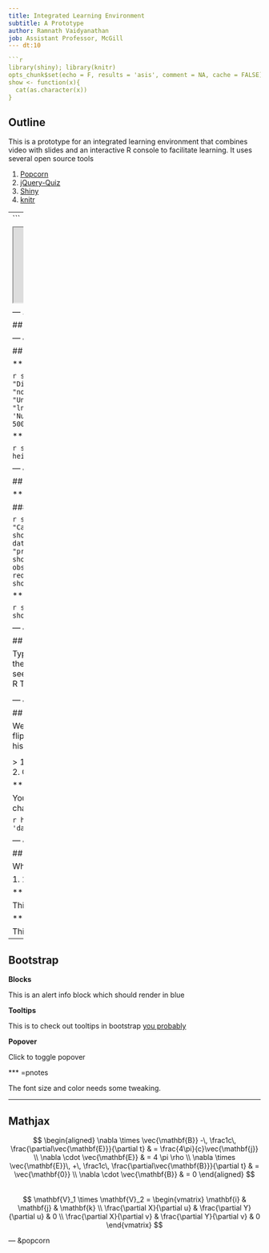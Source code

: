 ```yaml
---
title: Integrated Learning Environment
subtitle: A Prototype
author: Ramnath Vaidyanathan
job: Assistant Professor, McGill 
--- dt:10

```r
library(shiny); library(knitr)
opts_chunk$set(echo = F, results = 'asis', comment = NA, cache = FALSE)
show <- function(x){
  cat(as.character(x))
}
```

## Outline

This is a prototype for an integrated learning environment that combines video with slides and an interactive R console to facilitate learning. It uses several open source tools 

1. [Popcorn](http://popcornjs.org/)
2. [jQuery-Quiz](https://github.com/lurodrigo/jquery-quiz)
3. [Shiny](https://github.com/rstudio/shiny)
4. [knitr](https://github.com/yihui/knitr)

---
```


<iframe src='http://glimmer.rstudio.com:8787/'></iframe>

--- .segue bg:#68A6F7


## Shiny

--- &shiny dt:20

## Shiny Application 1

*** =input

```r
show(selectInput("dist", "Distribution:", list(
  "Normal" = "norm", 
  "Exponential" = "exp", 
  "Uniform" = "unif",
  "Log-Normal" = "lnorm")
))
show(numericInput('n', 'Number of Observations', value = 500, min = 1, max = 1000))
```

*** =output

```r
show(plotOutput(outputId = "plot1", height = "300px"))
```


--- &shiny dt:30

## Shiny Application 2


*** =input 

### Inputs

```r
show(textInput("caption", "Caption:", "Data Summary"))
show(selectInput("dataset", "Choose a dataset:", choices = c("rock", "pressure", "cars")))
show(numericInput("obs", "Number of observations to view:", 10))
# require(shinyExt)
# show(actionButton('test4', 'label4'))
```

*** =output

```r
show(h3(textOutput("caption")))
show(tableOutput("view"))
```

--- &tryr3 dt:40 sno:1

## Try R

Type any sequence of R commands in the box below and hit the Run button to see the results of execution. Useful for R Tutorials.

<textarea class='knitCode'>
seq(1, 20)
</textarea>

--- &tryr3 sno:2 dt:60

## Flipping a Coin 500 times

We can now repeat the process of flipping 5 coins, 500 times and plot a histogram of the distribution.

<textarea class='knitCode'>
require(mosaic)
toss500 = do(500) * nflip(5)
hist(toss500$result)
</textarea>

> 1. Change the fill color to darkred.
> 2. Change the number of bins to 5.

*** =hint

You can use the `col` argument to change the fill color of the bars

```r
hist(toss500$result, col = 'darkred')
```


--- &radio .quiz

## Quiz

What is the sum of 1 + 1?

1. 1
2. _2_
3. 3
4. 4

*** .hint

This is a hint

*** .explanation

This is the explanation

---
  
## Bootstrap
  
**Blocks**
  
<div class="alert alert-info">
 <p>This is an alert info block which should render in blue</p>
</div>
  
**Tooltips**
  
This is to check out tooltips in bootstrap <a href="#" rel="tooltip" data-original-title="Default tooltip">you probably</a>
  
**Popover**
  
<a class="btn btn-large btn-danger" rel="popover" data-content="And here's some amazing content. It's very engaging. right?" data-original-title="A Title" id='example'>Click to toggle popover</a>
  
*** =pnotes

The font size and color needs some tweaking.

---

## Mathjax ##

$$
\begin{aligned}
\nabla \times \vec{\mathbf{B}} -\, \frac1c\, \frac{\partial\vec{\mathbf{E}}}{\partial t} & = \frac{4\pi}{c}\vec{\mathbf{j}} \\   \nabla \cdot \vec{\mathbf{E}} & = 4 \pi \rho \\
\nabla \times \vec{\mathbf{E}}\, +\, \frac1c\, \frac{\partial\vec{\mathbf{B}}}{\partial t} & = \vec{\mathbf{0}} \\
\nabla \cdot \vec{\mathbf{B}} & = 0 \end{aligned}
$$
<br />
$$
\mathbf{V}_1 \times \mathbf{V}_2 =  \begin{vmatrix}
\mathbf{i} & \mathbf{j} & \mathbf{k} \\
\frac{\partial X}{\partial u} &  \frac{\partial Y}{\partial u} & 0 \\
\frac{\partial X}{\partial v} &  \frac{\partial Y}{\partial v} & 0
\end{vmatrix}
$$

--- &popcorn

<section class="video" id="video">
  <div id="player" style="width: 160px; height: 120px"></div>
</section>
